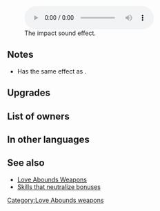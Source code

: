 {{SkillPage Tabs}}{{Weapon Infobox
|tagid=SID_青のプレゼント箱＋
|weaponType=Blue Tome
|weaponName={{PAGENAME}}
|altWeaponName=Blue Gift Plus
|might=12
|range=2
|effect=If foe uses bow, dagger, magic, or staff, neutralizes foe's bonuses (from skills like Fortify, Rally, etc.) during combat.
|cost=300
|statModifiers=0,12,0,0,0
|exclusive=0
|required=Blue Gift
|refinePaths=default
|refineSP=350
|refineMedals=500
|refineStones=50
|SE=se_effect_bouquet.flac
|properties=
}}
[[File:se_btl_dmf1.flac|right|thumb|The impact sound effect.]]
==Notes==
* Has the same effect as {{Pt|Dull Ranged 3}}.
{{Bonus neutralization}}
==Upgrades==
{{Weapon Upgrade List}}
==List of owners==
{{Skill Hero List}}
==In other languages==
{{OtherLanguages
|japanese=青のプレゼント箱＋
|german=Blaues Präsent+
|spanishEU=Regalo azul +
|spanishLA=Regalo azul +
|french=Cadeau bleu +
|italian=Regalo blu+
|chineseTW=青之禮品箱＋
|portuguese=Presente azul+
}}
==See also==
* [[Love Abounds Weapons]]
* [[Skills that neutralize bonuses]]
{{Weapons Navbox}}
[[Category:Love Abounds weapons]]
